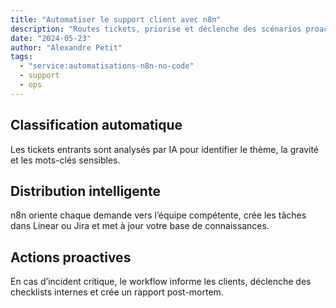 ```yaml
---
title: "Automatiser le support client avec n8n"
description: "Routes tickets, priorise et déclenche des scénarios proactifs grâce à un workflow no-code bien conçu."
date: "2024-05-23"
author: "Alexandre Petit"
tags:
  - "service:automatisations-n8n-no-code"
  - support
  - ops
---
```


## Classification automatique

Les tickets entrants sont analysés par IA pour identifier le thème, la gravité et les mots-clés sensibles.

## Distribution intelligente

n8n oriente chaque demande vers l’équipe compétente, crée les tâches dans Linear ou Jira et met à jour votre base de connaissances.

## Actions proactives

En cas d’incident critique, le workflow informe les clients, déclenche des checklists internes et crée un rapport post-mortem.
